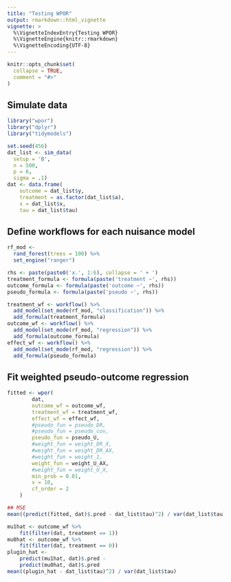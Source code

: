 ```yaml
---
title: "Testing WPOR"
output: rmarkdown::html_vignette
vignette: >
  %\VignetteIndexEntry{Testing WPOR}
  %\VignetteEngine{knitr::rmarkdown}
  %\VignetteEncoding{UTF-8}
---
```


```r
knitr::opts_chunk$set(
  collapse = TRUE,
  comment = "#>"
)
```
## Simulate data

```r
library("wpor")
library("dplyr")
library("tidymodels")

set.seed(456)
dat_list <- sim_data(
  setup = 'B', 
  n = 500, 
  p = 6, 
  sigma = .1)
dat <- data.frame(
	outcome = dat_list$y,
	treatment = as.factor(dat_list$a),
	x = dat_list$x,
	tau = dat_list$tau)

```

## Define workflows for each nuisance model
```r
rf_mod <- 
  rand_forest(trees = 100) %>% 
  set_engine("ranger") 

rhs <- paste(paste0('x.', 1:6), collapse = ' + ')
treatment_formula <- formula(paste('treatment ~', rhs))
outcome_formula <- formula(paste('outcome ~', rhs))
pseudo_formula <- formula(paste('pseudo ~', rhs))

treatment_wf <- workflow() %>%
  add_model(set_mode(rf_mod, "classification")) %>%
  add_formula(treatment_formula) 
outcome_wf <- workflow() %>%
  add_model(set_mode(rf_mod, "regression")) %>%
  add_formula(outcome_formula)
effect_wf <- workflow() %>%
  add_model(set_mode(rf_mod, "regression")) %>%
  add_formula(pseudo_formula)

```

## Fit weighted pseudo-outcome regression

```r
fitted <- wpor(
		dat,
		outcome_wf = outcome_wf, 
		treatment_wf = treatment_wf, 
		effect_wf = effect_wf,
		#pseudo_fun = pseudo_DR,
		#pseudo_fun = pseudo_cov,
		pseudo_fun = pseudo_U,
		#weight_fun = weight_DR_X,
		#weight_fun = weight_DR_AX,
		#weight_fun = weight_1,
		weight_fun = weight_U_AX,
		#weight_fun = weight_U_X,
		min_prob = 0.01,
		v = 10,
		cf_order = 2
	)

## MSE
mean((predict(fitted, dat)$.pred - dat_list$tau)^2) / var(dat_list$tau)
```

```r
mu1hat <- outcome_wf %>% 
	fit(filter(dat, treatment == 1))
mu0hat <- outcome_wf %>% 
	fit(filter(dat, treatment == 0))
plugin_hat <- 
	predict(mu1hat, dat)$.pred - 
	predict(mu0hat, dat)$.pred
mean((plugin_hat - dat_list$tau)^2) / var(dat_list$tau)
```
